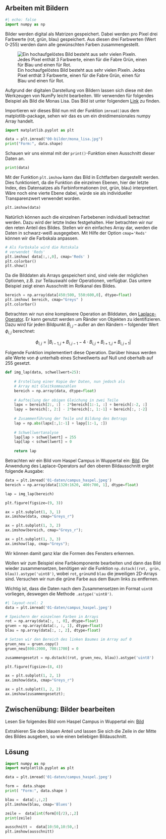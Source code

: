 ## Arbeiten mit Bildern

```python
#| echo: false
import numpy as np
```

Bilder werden digital als Matrizen gespeichert. Dabei werden pro Pixel drei 
Farbwerte (rot, grün, blau) gespeichert. Aus diesen drei Farbwerten (Wert 0-255) 
werden dann alle gewünschten Farben zusammengestellt. 

![Ein hochaufgelöstes Bild besteht aus sehr vielen Pixeln. Jedes Pixel enthät 3 Farbwerte, einen für die Fabre Grün, einen für Blau und einen für Rot.](/skript/00-bilder/pixel_mona_lisa_split.svg){#fig-pixel_colors fig-alt="Schaubild, was zeigt, dass ein hochaufgelöstes Bild der Mona Lisa aus einzelnen Pixeln besteht, welche wiederum aus den drei Farben blau, rot und grün zusammengesetzt sind"}

Aufgrund der digitalen Darstellung von Bildern lassen sich diese mit den 
Werkzeugen von NumPy leicht bearbeiten. 
Wir verwenden für folgendes Beispiel als Bild die Monas Lisa. Das Bild ist unter folgendem [Link](https://upload.wikimedia.org/wikipedia/commons/thumb/6/6a/Mona_Lisa.jpg/677px-Mona_Lisa.jpg) zu finden.

Importieren wir dieses Bild nun mit der Funktion `imread()`aus dem 
matplotlib-package, sehen wir das es um ein dreidimensionales numpy Array 
handelt. 
```python
import matplotlib.pyplot as plt

data = plt.imread("00-bilder/mona_lisa.jpg")
print("Form:", data.shape)
```

Schauen wir uns einmal mit der `print()`-Funktion einen Ausschnitt dieser Daten an.
```python
print(data)
```

Mit der Funktion `plt.imshow` kann das Bild in Echtfarben dargestellt werden. 
Dies funktioniert, da die Funktion die einzelnen Ebenen, hier der letzte Index, 
des Datensatzes als Farbinformationen (rot, grün, blau) interpretiert. Wäre 
noch eine vierte Ebene dabei, würde sie als individueller Transparenzwert 
verwendet worden.

```python
plt.imshow(data)
```

Natürlich können auch die einzelnen Farbebenen individuell betrachtet werden. 
Dazu wird der letzte Index festgehalten. Hier betrachten wir nur den reten Anteil
des Bildes. Stellen wir ein einfaches Array dar, werden die Daten in schwarz-weiß
ausgegeben. Mit Hilfe der Option `cmap='Reds'` können wir die Farbskala anpassen.

```python
# Als Farbskale wird die Rotskala 
# verwendet 'Reds'
plt.imshow( data[:,:,0], cmap='Reds' )
plt.colorbar()
plt.show()
```

Da die Bilddaten als Arrays gespeichert sind, sind viele der möglichen Optionen, 
z.B. zur Teilauswahl oder Operationen, verfügbar. Das untere Beispiel zeigt 
einen Ausschnitt im Rotkanal des Bildes.

```python
bereich = np.array(data[450:500, 550:600,0], dtype=float)
plt.imshow( bereich, cmap="Greys" )
plt.colorbar()
```

Betrachten wir nun eine komplexere Operation an Bilddaten, den 
[Laplace-Operator](https://de.wikipedia.org/wiki/Laplace-Operator). Er kann 
genutzt werden um Ränder von Objekten zu identifizieren. Dazu wird für jeden 
Bildpunkt $B_{i,j}$ – außer an den Rändern – folgender Wert $\phi_{i, j}$ 
berechnet:

$$ \phi_{i, j} = \left|B_{i-1, j} + B_{i, j-1} - 4\cdot B_{i, j} + B_{i+1, j} + B_{i, j+1}\right| $$

Folgende Funktion implementiert diese Operation. Darüber hinaus werden alle Werte 
von $\phi$ unterhalb eines Schwellwerts auf Null und oberhalb auf 255 gesetzt.

```python
def img_lap(data, schwellwert=25):
    
    # Erstellung einer Kopie der Daten, nun jedoch als
    # Array mit Gleitkommazahlen
    bereich = np.array(data, dtype=float)
    
    # Aufteilung der obigen Gleichung in zwei Teile
    lapx = bereich[2:, :] - 2*bereich[1:-1, :] + bereich[:-2, :]
    lapy = bereich[:, 2:] - 2*bereich[:, 1:-1] + bereich[:, :-2]
    
    # Zusammenführung der Teile und Bildung des Betrags
    lap = np.abs(lapx[:,1:-1] + lapy[1:-1, :])
    
    # Schwellwertanalyse
    lap[lap > schwellwert] = 255
    lap[lap < schwellwert] = 0
    
    return lap
```


Betrachten wir ein Bild vom Haspel Campus in Wuppertal ein: 
[Bild](https://firedynamics.github.io/LectureComputerScience/_downloads/592f1fc843fc7c01bdcad17bf85ec15c/campus_haspel.jpeg).
Die Anwendung des Laplace-Operators auf den oberen Bildausschnitt ergibt folgende 
Ausgabe: 

```python
data = plt.imread('01-daten/campus_haspel.jpeg')
bereich = np.array(data[1320:1620, 400:700, 1], dtype=float)

lap = img_lap(bereich)

plt.figure(figsize=(9, 3))

ax = plt.subplot(1, 3, 1)
ax.imshow(data, cmap="Greys_r")

ax = plt.subplot(1, 3, 2)
ax.imshow(bereich, cmap="Greys_r");

ax = plt.subplot(1, 3, 3)
ax.imshow(lap, cmap="Greys");
```

Wir können damit ganz klar die Formen des Fensters erkennen.

Wollen wir zum Beispiel eine Farbkomponente bearbeiten und dann das Bild wieder 
zusammensetzen, benötigen wir die Funktion `np.dstack((rot, grün, blau)).astype('uint8')`, 
wobei `rot`, `grün`und `blau` die jeweiligen 2D-Arrays sind. Versuchen wir nun 
die grüne Farbe aus dem Baum links zu entfernen. 

Wichtig ist, dass die Daten nach dem Zusammensetzen im Format `uint8` vorliegen, deswegen die Methode `.astype('uint8')`.

```python
#| layout-ncol: 2
data = plt.imread('01-daten/campus_haspel.jpeg')

# Speichern der einzelnen Farben in Arrays
rot = np.array(data[:, :, 0], dtype=float)
gruen = np.array(data[:, :, 1], dtype=float)
blau = np.array(data[:, :, 2], dtype=float)

# Setzen wir den Bereich des linken Baumes im Array auf 0
gruen_neu = gruen.copy()
gruen_neu[800:2000, 700:1700] = 0

zusammengesetzt = np.dstack((rot, gruen_neu, blau)).astype('uint8')

plt.figure(figsize=(8, 4))

ax = plt.subplot(1, 2, 1)
ax.imshow(data, cmap="Greys_r")

ax = plt.subplot(1, 2, 2)
ax.imshow(zusammengesetzt);
```

::: {.callout-tip collapse="true"}

## Zwischenübung: Bilder bearbeiten

Lesen Sie folgendes Bild vom Haspel Campus in Wuppertal ein: 
[Bild](https://firedynamics.github.io/LectureComputerScience/_downloads/592f1fc843fc7c01bdcad17bf85ec15c/campus_haspel.jpeg)

Extrahieren Sie den blauen Anteil und lassen Sie sich die Zeile in der Mitte des 
Bildes ausgeben, so wie einen beliebigen Bildauschnitt.

::: {.callout-caution icon="false" collapse="true"}

## Lösung

```python
import numpy as np
import matplotlib.pyplot as plt

data = plt.imread('01-daten/campus_haspel.jpeg')

form =  data.shape
print( "Form:", data.shape )

blau =  data[:,:,2]
plt.imshow(blau, cmap='Blues')

zeile =  data[int(form[0]/2),:,2]
print(zeile)

ausschnitt =  data[10:50,10:50,:]
plt.imshow(ausschnitt)
```

:::

:::
